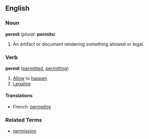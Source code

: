 ==English==

===Noun===
'''permit'''   (''plural:'' '''permits''')
#An artifact or document rendering something allowed or legal.

===Verb===
'''permit'''   ([[permitted]], [[permitting]])
#[[Allow]] to [[happen]]
#[[Legalise]]

====Translations====
*French: [[permettre]]

===Related Terms===
*[[permission]]